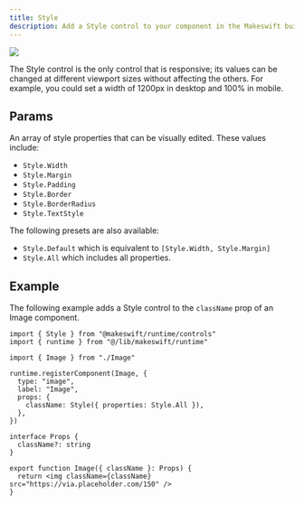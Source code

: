 ```yaml
---
title: Style
description: Add a Style control to your component in the Makeswift builder to visually edit a CSS class `string` prop.
---
```


<Frame type="glass" caption="Style controls for an Image component">
  <img src="/images/style-control.png" />
</Frame>

The Style control is the only control that is responsive; its values can be changed at different viewport sizes without affecting the others. For example, you could set a width of 1200px in desktop and 100% in mobile.

## Params

<ParamField query="properties" type="StyleProperty[] | Style.All | Style.Default" default="Style.Default">
  An array of style properties that can be visually edited. These values include:

- `Style.Width`
- `Style.Margin`
- `Style.Padding`
- `Style.Border`
- `Style.BorderRadius`
- `Style.TextStyle`

The following presets are also available:

- `Style.Default` which is equivalent to `[Style.Width, Style.Margin]`
- `Style.All` which includes all properties.

</ParamField>

## Example

The following example adds a Style control to the `className` prop of an Image component.

<CodeGroup>

```tsx Image.makeswift.ts
import { Style } from "@makeswift/runtime/controls"
import { runtime } from "@/lib/makeswift/runtime"

import { Image } from "./Image"

runtime.registerComponent(Image, {
  type: "image",
  label: "Image",
  props: {
    className: Style({ properties: Style.All }),
  },
})
```

```tsx Image.tsx
interface Props {
  className?: string
}

export function Image({ className }: Props) {
  return <img className={className} src="https://via.placeholder.com/150" />
}
```

</CodeGroup>
